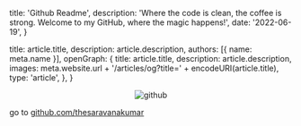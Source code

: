 

  title: 'Github Readme',
  description: 'Where the code is clean, the coffee is strong. Welcome to my GitHub, where the magic happens!',
  date: '2022-06-19',
}

  title: article.title,
  description: article.description,
  authors: [{ name: meta.name }],
  openGraph: {
    title: article.title,
    description: article.description,
    images: meta.website.url + '/articles/og?title=' + encodeURI(article.title),
    type: 'article',
  },
}


<p align="center">
<img 
  src={github.src} 
  alt="github"
/>
</p>

go to [github.com/thesaravanakumar](https://github.com/thesaravanakumar)